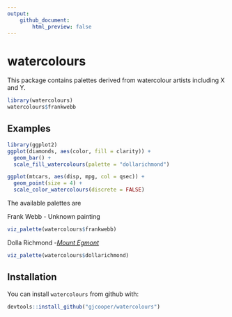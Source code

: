 ```yaml
---
output:
    github_document:
        html_preview: false
---
```


# watercolours

This package contains palettes derived from watercolour artists including
X and Y.

```r
library(watercolours)
watercolours$frankwebb
```

## Examples

```r
library(ggplot2)
ggplot(diamonds, aes(color, fill = clarity)) +
  geom_bar() +
  scale_fill_watercolours(palette = "dollarichmond")
```

```r
ggplot(mtcars, aes(disp, mpg, col = qsec)) +
  geom_point(size = 4) +
  scale_color_watercolours(discrete = FALSE)
```

The available palettes are

Frank Webb - Unknown painting

```r
viz_palette(watercolours$frankwebb)
```

Dolla Richmond -[*Mount Egmont*](https://artsandculture.google.com/asset/mount-egmont/2AH3LhLcXldhDA)

```r
viz_palette(watercolours$dollarichmond)
```


## Installation

You can install `watercolours` from github with:

```r
devtools::install_github("gjcooper/watercolours")
```

